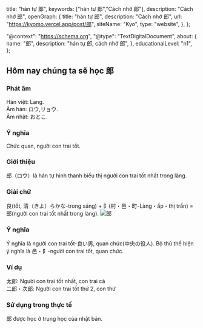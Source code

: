 
  title: "hán tự 郎",
  keywords: ["hán tự 郎","Cách nhớ 郎"],
  description: "Cách nhớ 郎",
  openGraph: {
    title: "hán tự 郎",
    description: "Cách nhớ 郎",
    url: "https://kyomo.vercel.app/post/郎",
    siteName: "Kyo",
    type: "website",
  },
};

  "@context": "https://schema.org",
  "@type": "TextDigitalDocument",
  about: {
    name: "郎",
    description: "hán tự 郎, cách nhớ 郎",
  },
  educationalLevel: "n1",
};

##  Hôm nay chúng ta sẽ học 郎
### Phát âm
Hán việt: Lang.   
Âm hán: ロウ,リョウ.   
Âm nhật: おとこ.
### Ý nghĩa
Chức quan, người con trai tốt.
### Giới thiệu
郎（ロウ）là hán tự hình thanh biểu thị người con trai tốt nhất trong làng.
### Giải chữ
良(tốt, 清（きよ）らかな-trong sáng) + 阝(村・邑・町-Làng・ấp・thị trấn) = 郎(người con trai tốt nhất trong làng).
<Image src={photo_2} alt="郎" />
### Ý nghĩa
Ý nghĩa là người con trai tốt-良い男, quan chức(中央の役人). Bộ thủ thể hiện ý nghĩa là 邑・阝-người con trai tốt, quan chức.
### Ví dụ
太郎: Người con trai tốt nhất, con trai cả   
二郎・次郎: Người con trai tốt thứ 2, con thứ
### Sử dụng trong thực tế
郎 được học ở trung học của nhật bản.